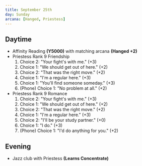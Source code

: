 ```yaml
---
title: September 25th
day: Sunday
arcana: [Hanged, Priestess]
---
```


## Daytime
- Affinity Reading **(Y5000)** with matching arcana **(Hanged +2)**
- Priestess Rank 9 Friendship
    1. Choice 2: "Your fight's with me." (+3)
    1. Choice 1: "We should get out of here." (+2)
    1. Choice 2: "That was the right move." (+2)
    1. Choice 1: "I'm a regular here." (+3)
    1. Choice 1: "You'll find someone someday." (+3)
    1. (Phone) Choice 1: "No problem at all." (+2)
- Priestess Rank 9 Romance
    1. Choice 2: "Your fight's with me." (+3)
    1. Choice 1: "We should get out of here." (+2)
    1. Choice 2: "That was the right move." (+2)
    1. Choice 1: "I'm a regular here." (+3)
    1. Choice 2: "I'll be your study partner." (+0)
    1. Choice 1: "I do." (+3)
    1. (Phone) Choice 1: "I'd do anything for you." (+2)

## Evening
- Jazz club with Priestess **(Learns Concentrate)**